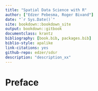```yaml
--- 
title: "Spatial Data Science with R"
author: ["Edzer Pebesma, Roger Bivand"]
date: "`r Sys.Date()`"
site: bookdown::bookdown_site
output: bookdown::gitbook
documentclass: krantz
bibliography: [book.bib, packages.bib]
biblio-style: apalike
link-citations: yes
github-repo: edzer/sdsr
description: "description_xx"
---
```


# Preface {-}
